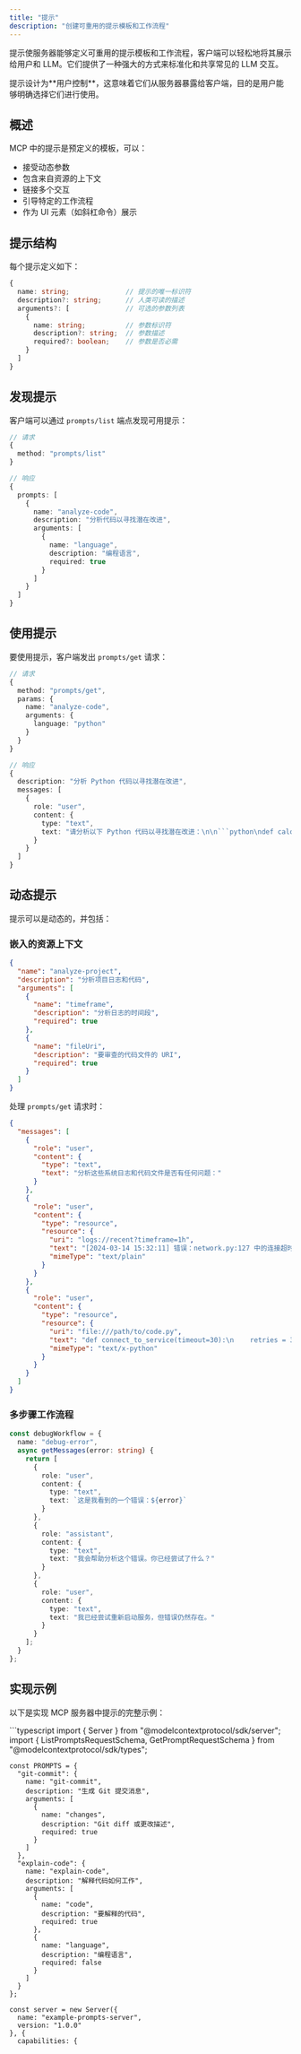 ```yaml
---
title: "提示"
description: "创建可重用的提示模板和工作流程"
---
```


提示使服务器能够定义可重用的提示模板和工作流程，客户端可以轻松地将其展示给用户和 LLM。它们提供了一种强大的方式来标准化和共享常见的 LLM 交互。

<Note>
  提示设计为**用户控制**，这意味着它们从服务器暴露给客户端，目的是用户能够明确选择它们进行使用。
</Note>

## 概述

MCP 中的提示是预定义的模板，可以：
- 接受动态参数
- 包含来自资源的上下文
- 链接多个交互
- 引导特定的工作流程
- 作为 UI 元素（如斜杠命令）展示

## 提示结构

每个提示定义如下：

```typescript
{
  name: string;              // 提示的唯一标识符
  description?: string;      // 人类可读的描述
  arguments?: [              // 可选的参数列表
    {
      name: string;          // 参数标识符
      description?: string;  // 参数描述
      required?: boolean;    // 参数是否必需
    }
  ]
}
```

## 发现提示

客户端可以通过 `prompts/list` 端点发现可用提示：

```typescript
// 请求
{
  method: "prompts/list"
}

// 响应
{
  prompts: [
    {
      name: "analyze-code",
      description: "分析代码以寻找潜在改进",
      arguments: [
        {
          name: "language",
          description: "编程语言",
          required: true
        }
      ]
    }
  ]
}
```

## 使用提示

要使用提示，客户端发出 `prompts/get` 请求：

```typescript
// 请求
{
  method: "prompts/get",
  params: {
    name: "analyze-code",
    arguments: {
      language: "python"
    }
  }
}

// 响应
{
  description: "分析 Python 代码以寻找潜在改进",
  messages: [
    {
      role: "user",
      content: {
        type: "text",
        text: "请分析以下 Python 代码以寻找潜在改进：\n\n```python\ndef calculate_sum(numbers):\n    total = 0\n    for num in numbers:\n        total = total + num\n    return total\n\nresult = calculate_sum([1, 2, 3, 4, 5])\nprint(result)\n```"
      }
    }
  ]
}
```

## 动态提示

提示可以是动态的，并包括：

### 嵌入的资源上下文

```json
{
  "name": "analyze-project",
  "description": "分析项目日志和代码",
  "arguments": [
    {
      "name": "timeframe",
      "description": "分析日志的时间段",
      "required": true
    },
    {
      "name": "fileUri",
      "description": "要审查的代码文件的 URI",
      "required": true
    }
  ]
}
```

处理 `prompts/get` 请求时：

```json
{
  "messages": [
    {
      "role": "user",
      "content": {
        "type": "text",
        "text": "分析这些系统日志和代码文件是否有任何问题："
      }
    },
    {
      "role": "user",
      "content": {
        "type": "resource",
        "resource": {
          "uri": "logs://recent?timeframe=1h",
          "text": "[2024-03-14 15:32:11] 错误：network.py:127 中的连接超时\n[2024-03-14 15:32:15] 警告：重试连接（尝试 2/3）\n[2024-03-14 15:32:20] 错误：超出最大重试次数",
          "mimeType": "text/plain"
        }
      }
    },
    {
      "role": "user",
      "content": {
        "type": "resource",
        "resource": {
          "uri": "file:///path/to/code.py",
          "text": "def connect_to_service(timeout=30):\n    retries = 3\n    for attempt in range(retries):\n        try:\n            return establish_connection(timeout)\n        except TimeoutError:\n            if attempt == retries - 1:\n                raise\n            time.sleep(5)\n\ndef establish_connection(timeout):\n    # 连接实现\n    pass",
          "mimeType": "text/x-python"
        }
      }
    }
  ]
}
```

### 多步骤工作流程

```typescript
const debugWorkflow = {
  name: "debug-error",
  async getMessages(error: string) {
    return [
      {
        role: "user",
        content: {
          type: "text",
          text: `这是我看到的一个错误：${error}`
        }
      },
      {
        role: "assistant",
        content: {
          type: "text",
          text: "我会帮助分析这个错误。你已经尝试了什么？"
        }
      },
      {
        role: "user",
        content: {
          type: "text",
          text: "我已经尝试重新启动服务，但错误仍然存在。"
        }
      }
    ];
  }
};
```

## 实现示例

以下是实现 MCP 服务器中提示的完整示例：

<Tabs>
  <Tab title="TypeScript">
    ```typescript
    import { Server } from "@modelcontextprotocol/sdk/server";
    import {
      ListPromptsRequestSchema,
      GetPromptRequestSchema
    } from "@modelcontextprotocol/sdk/types";

    const PROMPTS = {
      "git-commit": {
        name: "git-commit",
        description: "生成 Git 提交消息",
        arguments: [
          {
            name: "changes",
            description: "Git diff 或更改描述",
            required: true
          }
        ]
      },
      "explain-code": {
        name: "explain-code",
        description: "解释代码如何工作",
        arguments: [
          {
            name: "code",
            description: "要解释的代码",
            required: true
          },
          {
            name: "language",
            description: "编程语言",
            required: false
          }
        ]
      }
    };

    const server = new Server({
      name: "example-prompts-server",
      version: "1.0.0"
    }, {
      capabilities: {
